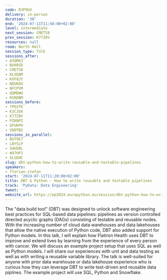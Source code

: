 ```yaml
---
code: R3P9UX
delivery: in-person
duration: '30'
end: '2024-07-11T11:50:00+02:00'
level: intermediate
next_session: CMETS8
prev_session: K77Z8V
resources: null
room: North Hall
session_type: Talk
sessions_after:
- A3QRK3
- BUH9SD
- CMETS8
- KLXQAM
- KXF8JY
- NDUKDX
- NFCPVM
- QQMDWQ
- RSRDBM
sessions_before:
- 7PEXTK
- K3CJUX
- K77Z8V
- PZKNPZ
- UFURPH
- VDDTBS
sessions_in_parallel:
- BUT9E7
- LBYSLP
- SHUQ9L
- W97HPJ
- XLGEHC
slug: dbt-python-how-to-write-reusable-and-testable-pipelines
speakers:
- florian-stefan
start: '2024-07-11T11:20:00+02:00'
title: DBT & Python - How to write reusable and testable pipelines
track: 'PyData: Data Engineering'
tweet: ''
website_url: https://ep2024.europython.eu/session/dbt-python-how-to-write-reusable-and-testable-pipelines
---
```


The "data build tool" (DBT) was designed to unlock software engineering best practices for SQL-based data pipelines: pipelines as version controlled directed acyclic graphs (DAGs) consisting of testable and reusable nodes. With the increasing number of cloud data warehouses and data lakehouses that allow the native execution of Python code, DBT also added support for Python models.
In this talk, I will explain how Flatiron Health uses DBT to improve and extend lives by learning from the experience of every person with cancer. We will discuss an example project setup that uses SQL as well as Python models. I will share our experiences with unit and data testing as well as with writing a reusable variable library.
The talk is well-suited for anyone with prior data warehouse or data lakehouse experience who is curious how they can leverage DBT to write test-driven and reusable data piplines. The example project will use SQL, Python and Snowflake.
